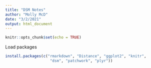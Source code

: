 ---
title: "DSM Notes"
author: "Molly McD"
date: "3/2/2021"
output: html_document
---

```{r setup, include=FALSE}
knitr::opts_chunk$set(echo = TRUE)
```

Load packages

```{r, echo = FALSE}
install.packages(c("rmarkdown", "Distance", "ggplot2", "knitr",
                    "dsm", "patchwork", "plyr"))
```
